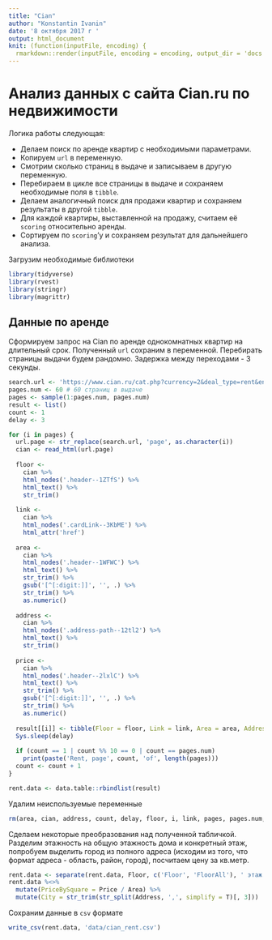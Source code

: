 ```yaml
---
title: "Cian"
author: "Konstantin Ivanin"
date: '8 октября 2017 г '
output: html_document
knit: (function(inputFile, encoding) {
  rmarkdown::render(inputFile, encoding = encoding, output_dir = 'docs')})
---
```


# Анализ данных с сайта Cian.ru по недвижимости
Логика работы следующая:

* Делаем поиск по аренде квартир с необходимыми параметрами.
* Копируем `url` в переменную.
* Смотрим сколько страниц в выдаче и записываем в другую переменную.
* Перебираем в цикле все страницы в выдаче и сохраняем необходимые поля в `tibble`.
* Делаем аналогичный поиск для продажи квартир и сохраняем результаты в другой `tibble`.
* Для каждой квартиры, выставленной на продажу, считаем её `scoring` относительно аренды.
* Сортируем по `scoring`'у и сохраняем результат для дальнейшего анализа.

Загрузим необходимые библиотеки

```r
library(tidyverse)
library(rvest)
library(stringr)
library(magrittr)
```

## Данные по аренде
Сформируем запрос на Cian по аренде однокомнатных квартир на длительный срок. Полученный `url` сохраним в переменной. Перебирать страницы выдачи будем рандомно. Задержка между переходами - 3 секунды.

```r
search.url <- 'https://www.cian.ru/cat.php?currency=2&deal_type=rent&engine_version=2&maxprice=999999&minprice=1&offer_type=flat&p=page&region=4593&room1=1&type=4'
pages.num <- 60 # 60 страниц в выдаче
pages <- sample(1:pages.num, pages.num)
result <- list()
count <- 1
delay <- 3

for (i in pages) {
  url.page <- str_replace(search.url, 'page', as.character(i))
  cian <- read_html(url.page)
  
  floor <-
    cian %>%
    html_nodes('.header--1ZTfS') %>%
    html_text() %>%
    str_trim()
  
  link <-
    cian %>%
    html_nodes('.cardLink--3KbME') %>%
    html_attr('href')
  
  area <-
    cian %>%
    html_nodes('.header--1WFWC') %>%
    html_text() %>%
    str_trim() %>% 
    gsub('[^[:digit:]]', '', .) %>% 
    str_trim() %>% 
    as.numeric()
  
  address <-
    cian %>%
    html_nodes('.address-path--12tl2') %>%
    html_text() %>%
    str_trim()
  
  price <-
    cian %>%
    html_nodes('.header--2lxlC') %>%
    html_text() %>%
    str_trim() %>% 
    gsub('[^[:digit:]]', '', .) %>% 
    str_trim() %>% 
    as.numeric()
  
  result[[i]] <- tibble(Floor = floor, Link = link, Area = area, Address = address, Price = price)
  Sys.sleep(delay)
  
  if (count == 1 | count %% 10 == 0 | count == pages.num)
    print(paste('Rent, page', count, 'of', length(pages)))
  count <- count + 1
}

rent.data <- data.table::rbindlist(result)
```

Удалим неиспользуемые переменные

```r
rm(area, cian, address, count, delay, floor, i, link, pages, pages.num, price, search.url, url.page, result)
```


Сделаем некоторые преобразования над полученной табличкой. Разделим этажность на общую этажность дома и конкретный этаж, попробуем выделить город из полного адреса (исходим из того, что формат адреса - область, район, город), посчитаем цену за кв.метр.

```r
rent.data <- separate(rent.data, Floor, c('Floor', 'FloorAll'), ' этаж из ', convert = T)
rent.data %<>% 
  mutate(PriceBySquare = Price / Area) %>% 
  mutate(City = str_trim(str_split(Address, ',', simplify = T)[, 3]))
```

Сохраним данные в `csv` формате

```r
write_csv(rent.data, 'data/cian_rent.csv')
```












